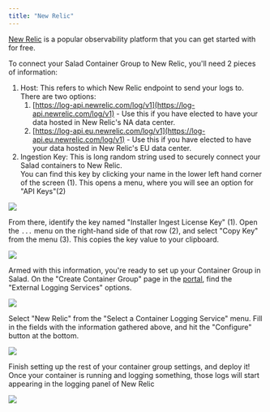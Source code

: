 ```yaml
---
title: "New Relic"
---
```


[New Relic](https://newrelic.com/) is a popular observability platform that you can get started with for free.

To connect your Salad Container Group to New Relic, you'll need 2 pieces of information:

1. Host: This refers to which New Relic endpoint to send your logs to. There are two options:
   1. [https://log-api.newrelic.com/log/v1](https://log-api.newrelic.com/log/v1) - Use this if you have elected to have your data hosted in New Relic's NA data center.
   2. [https://log-api.eu.newrelic.com/log/v1](https://log-api.eu.newrelic.com/log/v1) - Use this if you have elected to have your data hosted in New Relic's EU data center.
2. Ingestion Key: This is long random string used to securely connect your Salad containers to New Relic.  
   You can find this key by clicking your name in the lower left hand corner of the screen (1). This opens a menu, where you will see an option for "API Keys"(2)

![](container-engine/images/afefcb5-image.png)

From there, identify the key named "Installer Ingest License Key" (1). Open the `...` menu on the right-hand side of that row (2), and select "Copy Key" from the menu (3). This copies the key value to your clipboard.

![](container-engine/images/25a68b6-image.png)


Armed with this information, you're ready to set up your Container Group in Salad. On the "Create Container Group" page in the [portal](https://portal.salad.com), find the "External Logging Services" options.

![](container-engine/images/3772ffc-image.png)

Select "New Relic" from the "Select a Container Logging Service" menu. Fill in the fields with the information gathered above, and hit the "Configure" button at the bottom.

![](container-engine/images/a023a46-image.png)

Finish setting up the rest of your container group settings, and deploy it! Once your container is running and logging something, those logs will start appearing in the logging panel of New Relic

![](container-engine/images/ea8a40e-image.png)
